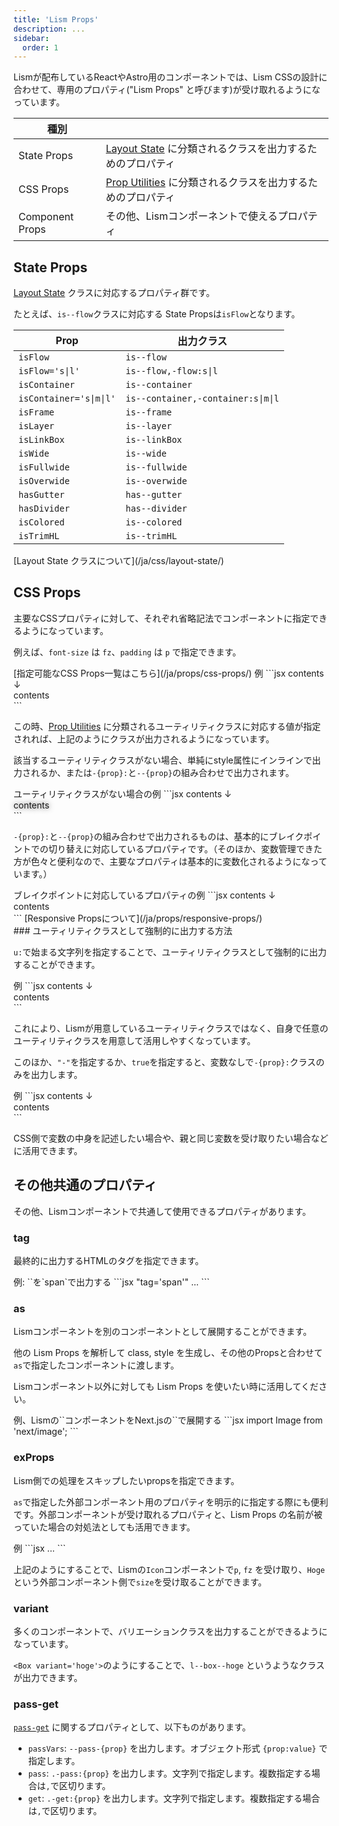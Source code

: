 ```yaml
---
title: 'Lism Props'
description: ...
sidebar:
  order: 1
---
```



Lismが配布しているReactやAstro用のコンポーネントでは、Lism CSSの設計に合わせて、専用のプロパティ("Lism Props" と呼びます)が受け取れるようになっています。


|種別||
|---|---|
|State Props|[Layout State](/ja/css/layout-state/) に分類されるクラスを出力するためのプロパティ|
|CSS Props|[Prop Utilities](/ja/css/utility-class/) に分類されるクラスを出力するためのプロパティ|
|Component Props|その他、Lismコンポーネントで使えるプロパティ|


## State Props

[Layout State](/ja/css/layout-state/) クラスに対応するプロパティ群です。

たとえば、`is--flow`クラスに対応する State Propsは`isFlow`となります。


| Prop | 出力クラス |
|---|---|
| `isFlow` | `is--flow` |
| `isFlow='s\|l'` | `is--flow,-flow:s\|l` |
| `isContainer` | `is--container` |
| `isContainer='s\|m\|l'` | `is--container,-container:s\|m\|l` |
| `isFrame` | `is--frame` |
| `isLayer` | `is--layer` |
| `isLinkBox` | `is--linkBox` |
| `isWide` | `is--wide` |
| `isFullwide` | `is--fullwide` |
| `isOverwide` | `is--overwide` |
| `hasGutter` | `has--gutter` |
| `hasDivider` | `has--divider` |
| `isColored` | `is--colored` |
| `isTrimHL` | `is--trimHL` |


<Reference>
[Layout State クラスについて](/ja/css/layout-state/)
</Reference>


## CSS Props

主要なCSSプロパティに対して、それぞれ省略記法でコンポーネントに指定できるようになっています。

例えば、`font-size` は `fz`、`padding` は `p` で指定できます。

<Reference>
[指定可能なCSS Props一覧はこちら](/ja/props/css-props/)
</Reference>


<Preview>
<PreviewTitle>例</PreviewTitle>
<PreviewCode>
```jsx
<Lism fz='l' p='20' mt='2rem'>contents</Lism>
↓
<div class="-fz:l -p:20">contents</div>
```
</PreviewCode>
</Preview>

この時、[Prop Utilities](/ja/css/utility-class/) に分類されるユーティリティクラスに対応する値が指定されれば、上記のようにクラスが出力されるようになっています。

該当するユーティリティクラスがない場合、単純にstyle属性にインラインで出力されるか、または`-{prop}:`と`--{prop}`の組み合わせで出力されます。

<Preview>
<PreviewTitle>ユーティリティクラスがない場合の例</PreviewTitle>
<PreviewCode>
```jsx
<Lism fz='20px' tsh='0 0 8px #555'>contents</Lism>
↓
<div class="-fz:" style="--fz:20px;text-shadow:0 0 8px #555">contents</div>
```
</PreviewCode>
</Preview>

`-{prop}:`と`--{prop}`の組み合わせで出力されるものは、基本的にブレイクポイントでの切り替えに対応しているプロパティです。（そのほか、変数管理できた方が色々と便利なので、主要なプロパティは基本的に変数化されるようになっています。）


<Preview>
<PreviewTitle>ブレイクポイントに対応しているプロパティの例</PreviewTitle>
<PreviewCode>
```jsx
<Lism fz={['20px','30px']}>contents</Lism>
↓
<div class="-fz: -fz@sm" style="--fz:20px;--sm-fz:30px">contents</div>
```
</PreviewCode>
</Preview>

<Reference>
[Responsive Propsについて](/ja/props/responsive-props/)
</Reference>


<div id='output-utility'></div>
### ユーティリティクラスとして強制的に出力する方法

`u:`で始まる文字列を指定することで、ユーティリティクラスとして強制的に出力することができます。

<Preview>
<PreviewTitle>例</PreviewTitle>
<PreviewCode>
```jsx
<Lism bg='u:hoge'>contents</Lism>
↓
<div class="-bg:hoge">contents</div>
```
</PreviewCode>
</Preview>

これにより、Lismが用意しているユーティリティクラスではなく、自身で任意のユーティリティクラスを用意して活用しやすくなっています。

このほか、`"-"`を指定するか、`true`を指定すると、変数なしで`-{prop}:`クラスのみを出力します。

<Preview>
<PreviewTitle>例</PreviewTitle>
<PreviewCode>
```jsx
<Lism p='-' bdrs>contents</Lism>
↓
<div class="-p: -bdrs:">contents</div>
```
</PreviewCode>
</Preview>

CSS側で変数の中身を記述したい場合や、親と同じ変数を受け取りたい場合などに活用できます。



## その他共通のプロパティ

その他、Lismコンポーネントで共通して使用できるプロパティがあります。

### tag

最終的に出力するHTMLのタグを指定できます。

<Preview>
	<PreviewTitle>例: `<Text>`を`span`で出力する</PreviewTitle>
	<PreviewCode>
```jsx "tag='span'"
<Text tag='span' fz='l'>...</Text>
```
	</PreviewCode>
</Preview>



### as

Lismコンポーネントを別のコンポーネントとして展開することができます。

他の Lism Props を解析して class, style を生成し、その他のPropsと合わせて`as`で指定したコンポーネントに渡します。

Lismコンポーネント以外に対しても Lism Props を使いたい時に活用してください。

<Preview>
	<PreviewTitle>例、Lismの`<Media>`コンポーネントをNext.jsの`<Image>`で展開する</PreviewTitle>
	<PreviewCode>
```jsx
import Image from 'next/image';

<Media as={Image} src='...' bxsh='2' bdrs='3' />
```
	</PreviewCode>
</Preview>



### exProps

Lism側での処理をスキップしたいpropsを指定できます。

`as`で指定した外部コンポーネント用のプロパティを明示的に指定する際にも便利です。外部コンポーネントが受け取れるプロパティと、Lism Props の名前が被っていた場合の対処法としても活用できます。

<Preview>
	<PreviewTitle>例</PreviewTitle>
	<PreviewCode>
```jsx
<Icon as={Hoge} exProps={{size:'1em'}} p='10' fz='l'>...</Icon>
```
	</PreviewCode>
</Preview>

上記のようにすることで、Lismの`Icon`コンポーネントで`p`, `fz` を受け取り、`Hoge`という外部コンポーネント側で`size`を受け取ることができます。


### variant

多くのコンポーネントで、バリエーションクラスを出力することができるようになっています。

`<Box variant='hoge'>`のようにすることで、`l--box--hoge` というようなクラスが出力できます。


### pass-get

[`pass-get`](/ja/css/pass-get) に関するプロパティとして、以下ものがあります。

- `passVars`: `--pass-{prop}` を出力します。オブジェクト形式 `{prop:value}` で指定します。
- `pass`: `.-pass:{prop}` を出力します。文字列で指定します。複数指定する場合は`,`で区切ります。
- `get`: `.-get:{prop}` を出力します。文字列で指定します。複数指定する場合は`,`で区切ります。
